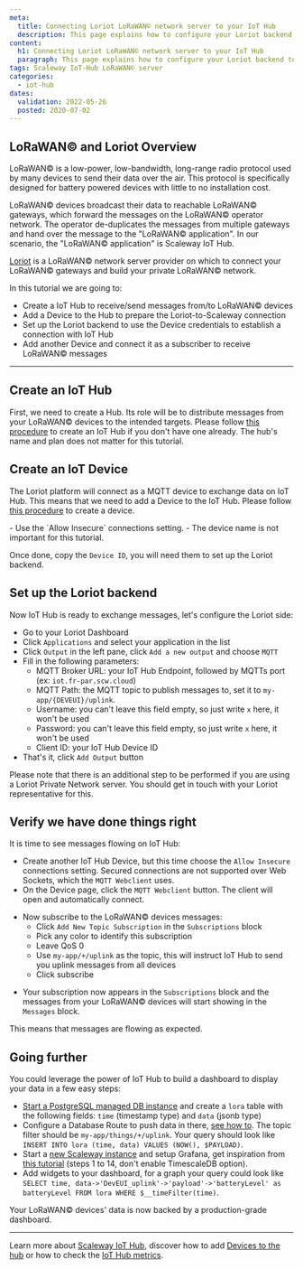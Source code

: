 ```yaml
---
meta:
  title: Connecting Loriot LoRaWAN© network server to your IoT Hub
  description: This page explains how to configure your Loriot backend to have your LoRaWAN© devices send messages to IoT Hub
content:
  h1: Connecting Loriot LoRaWAN© network server to your IoT Hub
  paragraph: This page explains how to configure your Loriot backend to have your LoRaWAN© devices send messages to IoT Hub
tags: Scaleway IoT-Hub LoRaWAN© server
categories:
  - iot-hub
dates:
  validation: 2022-05-26
  posted: 2020-07-02
---
```


## LoRaWAN© and Loriot Overview

LoRaWAN© is a low-power, low-bandwidth, long-range radio protocol used by many devices to send their data over the air. This protocol is specifically designed for battery powered devices with little to no installation cost.

LoRaWAN© devices broadcast their data to reachable LoRaWAN© gateways, which forward the messages on the LoRaWAN© operator network. The operator de-duplicates the messages from multiple gateways and hand over the message to the "LoRaWAN© application". In our scenario, the "LoRaWAN© application" is Scaleway IoT Hub.

[Loriot](https://loriot.io) is a LoRaWAN© network server provider on which to connect your LoRaWAN© gateways and build your private LoRaWAN© network.

In this tutorial we are going to:

- Create a IoT Hub to receive/send messages from/to LoRaWAN© devices
- Add a Device to the Hub to prepare the Loriot-to-Scaleway connection
- Set up the Loriot backend to use the Device credentials to establish a connection with IoT Hub
- Add another Device and connect it as a subscriber to receive LoRaWAN© messages

---

## Create an IoT Hub

First, we need to create a Hub. Its role will be to distribute messages from your LoRaWAN© devices to the intended targets. Please follow [this procedure](/iot/iot-hub/how-to/create-hub/) to create an IoT Hub if you don't have one already. The hub's name and plan does not matter for this tutorial.

## Create an IoT Device

The Loriot platform will connect as a MQTT device to exchange data on IoT Hub. This means that we need to add a Device to the IoT Hub. Please follow [this procedure](/iot/iot-hub/how-to/add-device/) to create a device.

<Message type="note">
- Use the `Allow Insecure` connections setting.
- The device name is not important for this tutorial.
</Message>

Once done, copy the `Device ID`, you will need them to set up the Loriot backend.

## Set up the Loriot backend

Now IoT Hub is ready to exchange messages, let's configure the Loriot side:

- Go to your Loriot Dashboard
- Click `Applications` and select your application in the list
- Click `Output` in the left pane, click `Add a new output` and choose `MQTT`
- Fill in the following parameters:
  - MQTT Broker URL: your IoT Hub Endpoint, followed by MQTTs port (ex: `iot.fr-par.scw.cloud`)
  - MQTT Path: the MQTT topic to publish messages to, set it to `my-app/{DEVEUI}/uplink`.
  - Username: you can't leave this field empty, so just write `x` here, it won't be used
  - Password: you can't leave this field empty, so just write `x` here, it won't be used
  - Client ID: your IoT Hub Device ID
- That's it, click `Add Output` button

Please note that there is an additional step to be performed if you are using a Loriot Private Network server. You should get in touch with your Loriot representative for this.

## Verify we have done things right

It is time to see messages flowing on IoT Hub:

- Create another IoT Hub Device, but this time choose the `Allow Insecure` connections setting. Secured connections are not supported over Web Sockets, which the `MQTT Webclient` uses.
- On the Device page, click the `MQTT Webclient` button. The client will open and automatically connect.

<Lightbox src="scaleway-mqtt_webclient.webp" alt="" />

- Now subscribe to the LoRaWAN© devices messages:
  - Click `Add New Topic Subscription` in the `Subscriptions` block
  - Pick any color to identify this subscription
  - Leave QoS 0
  - Use `my-app/+/uplink` as the topic, this will instruct IoT Hub to send you uplink messages from all devices
  - Click subscribe

<Lightbox src="scaleway-mqtt_webclient_2.webp" alt="" />

- Your subscription now appears in the `Subscriptions` block and the messages from your LoRaWAN© devices will start showing in the `Messages` block.

This means that messages are flowing as expected.

## Going further

You could leverage the power of IoT Hub to build a dashboard to display your data in a few easy steps:

- [Start a PostgreSQL managed DB instance](/managed-databases/postgresql-and-mysql/how-to/create-a-database/) and create a `lora` table with the following fields: `time` (timestamp type) and `data` (jsonb type)
- Configure a Database Route to push data in there, [see how to](/managed-databases/postgresql-and-mysql/how-to/create-a-database/). The topic filter should be `my-app/things/+/uplink`. Your query should look like `INSERT INTO lora (time, data) VALUES (NOW(), $PAYLOAD)`.
- Start a [new Scaleway instance](/compute/instances/how-to/create-an-instance) and setup Grafana, get inspiration from [this tutorial](/tutorials/visualize-timeseries-data-timescaledb-grafana) (steps 1 to 14, don't enable TimescaleDB option).
- Add widgets to your dashboard, for a graph your query could look like `SELECT time, data->'DevEUI_uplink'->'payload'->'batteryLevel' as batteryLevel FROM lora WHERE $__timeFilter(time)`.

Your LoRaWAN© devices' data is now backed by a production-grade dashboard.

<Lightbox src="scaleway-iothub_howto_loriot_grafana.webp" alt="" />

---

Learn more about [Scaleway IoT Hub](/iot/iot-hub/concepts), discover how to add [Devices to the hub](/iot/iot-hub/how-to/add-device) or how to check the [IoT Hub metrics](/iot/iot-hub/how-to/view-metrics).
